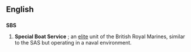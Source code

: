 ==English==
==={{initialism}}===
'''SBS'''
# '''Special Boat Service''' ; an [[elite]] unit of the British Royal Marines, similar to the SAS but operating in a naval environment.